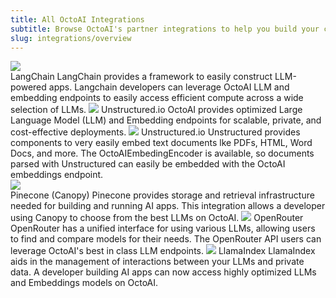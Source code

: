 ```yaml
---
title: All OctoAI Integrations
subtitle: Browse OctoAI's partner integrations to help you build your custom solution.
slug: integrations/overview
---
```


<CardGroup cols={2}>
  <Card href="langchain">
    <div className="langchain">
      <img src="../assets/logos/langchain.svg" noZoom />
    </div>
    <span className="title">LangChain</span>
    LangChain provides a framework to easily construct LLM-powered apps.
    Langchain developers can leverage OctoAI LLM and embedding endpoints to
    easily access efficient compute across a wide selection of LLMs.
  </Card>
    <Card href="botdojo">
    <img src="../assets/logos/botdojo-logo.svg" noZoom />
    <span className="title">Unstructured.io</span>
    OctoAI provides optimized Large Language Model (LLM) and Embedding endpoints
    for scalable, private, and cost-effective deployments.
  </Card>
  <Card href="unstructured">
    <img src="../assets/logos/unstructured.svg" noZoom />
    <span className="title">Unstructured.io</span>
    Unstructured provides components to very easily embed text documents lke
    PDFs, HTML, Word Docs, and more. The OctoAIEmbedingEncoder is available, so
    documents parsed with Unstructured can easily be embedded with the OctoAI
    embeddings endpoint.
  </Card>
  <Card href="pinecone">
    <div className="pinecone">
      <img src="../assets/logos/pinecone.svg" noZoom />
    </div>
    <span className="title">Pinecone (Canopy)</span>
    Pinecone provides storage and retrieval infrastructure needed for building
    and running AI apps. This integration allows a developer using Canopy to
    choose from the best LLMs on OctoAI.
  </Card>
  <Card href="openrouter">
    <img src="../assets/logos/openrouter.svg" noZoom />
    <span className="title">OpenRouter</span>
    OpenRouter has a unified interface for using various LLMs, allowing users to
    find and compare models for their needs. The OpenRouter API users can
    leverage OctoAI's best in class LLM endpoints.
  </Card>
  <Card href="llamaindex">
    <img src="../assets/logos/llamaindex.svg" noZoom />
    <span className="title">LlamaIndex</span>
    LlamaIndex aids in the management of interactions between your LLMs and
    private data. A developer building AI apps can now access highly optimized
    LLMs and Embeddings models on OctoAI.
  </Card>
</CardGroup>
